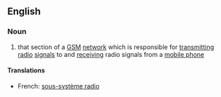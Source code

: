 ==English==

===Noun===
{{wikipedia}}
{{en-noun|-}}

# {{telecommunications}} that section of a [[GSM]] [[network]] which is responsible for [[transmitting]] [[radio]] [[signal]]s to and [[receiving]] radio signals from a [[mobile phone]]

====Translations====
{{trans-top|(telecommunications)}}
*French: [[sous-système radio]]
{{trans-mid}}
{{trans-bottom}}